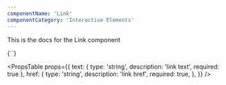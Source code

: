 ```yaml
---
componentName: 'Link'
componentCategory: 'Interactive Elements'
---
```


This is the docs for the Link component

<LiveComponent>
  {`<Link href="https://hashicorp.com" text='this is a link' />`}
</LiveComponent>

<PropsTable
  props={{
    text: { type: 'string', description: 'link text', required: true },
    href: {
      type: 'string',
      description: 'link href',
      required: true,
    },
  }}
/>
